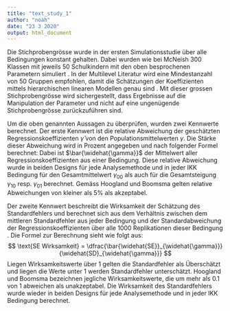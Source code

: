 ```yaml
---
title: "text_study_1"
author: "noah"
date: "23 3 2020"
output: html_document
---
```

Die Stichprobengrösse wurde in der ersten Simulationsstudie über alle Bedingungen konstant gehalten. Dabei wurden wie bei McNeish 300 Klassen mit jeweils 50 Schulkindern mit den oben besprochenen Parametern simuliert \citeyearpar{mcneish2014analyzing}. In der Multilevel Literatur wird eine Mindestanzahl von 50 Gruppen empfohlen, damit die Schätzungen der Koeffizienten mittels hierarchischen linearen Modellen genau sind \citep{maashox2005samplesize}. Mit dieser grossen Stichprobengrösse wird sichergestellt, dass Ergebnisse auf die Manipulation der Parameter und nicht auf eine ungenügende Stichprobengrösse zurückzuführen sind.

Um die oben genannten Aussagen zu überprüfen, wurden zwei Kennwerte berechnet. Der erste Kennwert ist die relative Abweichung der geschätzten Regressionskoeffizienten $\widehat{\gamma}$ von den Populationsmittelwerten $\gamma$. Die Stärke dieser Abweichung wird in Prozent angegeben \citep{hooglandboosma1998robustness} und nach folgender Formel berechnet: 
\begin{equation}
\text{Realitve Abweichung} = \dfrac{\bar{\widehat{\gamma}} - \gamma}{\gamma}
\end{equation}
Dabei ist $\bar{\widehat{\gamma}}$ der Mittelwert aller Regressionskoeffizienten aus einer Bedingung. Diese relative Abweichung wurde in beiden Designs für jede Analysemethode und in jeder IKK Bedingung für den Gesamtmittelwert $\gamma_{00}$ als auch für die Gesamtsteigung $\gamma_{10}$ resp. $\gamma_{01}$ berechnet. Gemäss Hoogland und Boomsma \citeyearpar{hooglandboosma1998robustness} gelten relative Abweichungen von kleiner als 5% als akzeptabel.

Der zweite Kennwert beschreibt die Wirksamkeit der Schätzung des Standardfehlers und berechnet sich aus dem Verhältnis zwischen dem mittleren Standardfehler aus jeder Bedingung und der Standardabweichung der Regressionskoeffizienten über alle 1000 Replikationen dieser Bedingung \citep{hooglandboosma1998robustness, mcneish2014analyzing}. Die Formel zur Berechnung sieht wie folgt aus:
$$
\text{SE Wirksamkeit} = \dfrac{\bar{\widehat{SE}}_{\widehat{\gamma}}}{\widehat{SD}_{\widehat{\gamma}}}
$$
Liegen Wirksamkeitswerte über 1 gelten die Standardfehler als Überschätzt und liegen die Werte unter 1 werden Standardfehler unterschätzt.
Hoogland und Boomsma \citeyearpar{hooglandboosma1998robustness} bezeichnen jegliche Wirksamkeitswerte, die um mehr als 0.1 von 1 abweichen als unakzeptabel. Die Wirksamkeit des Standardfehlers wurde wieder in beiden Designs für jede Analysemethode und in jeder IKK Bedingung berechnet.
